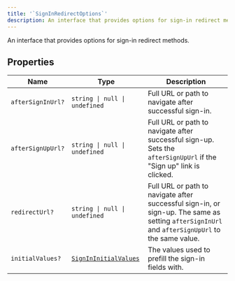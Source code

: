 ```yaml
---
title: '`SignInRedirectOptions`'
description: An interface that provides options for sign-in redirect methods.
---
```


An interface that provides options for sign-in redirect methods.

## Properties

| Name | Type | Description |
| --- | --- | --- |
| `afterSignInUrl?` | `string \| null \| undefined` | Full URL or path to navigate after successful sign-in. |
| `afterSignUpUrl?` | `string \| null \| undefined` | Full URL or path to navigate after successful sign-up. Sets the `afterSignUpUrl` if the "Sign up" link is clicked. |
| `redirectUrl?` | `string \| null \| undefined` | Full URL or path to navigate after successful sign-in, or sign-up. The same as setting `afterSignInUrl` and `afterSignUpUrl` to the same value. |
| `initialValues?` | [`SignInInitialValues`](/docs/references/javascript/types/sign-in-initial-values) | The values used to prefill the sign-in fields with. |